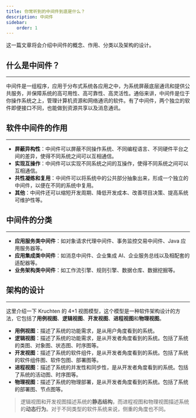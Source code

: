 ---
title: 你常听到的中间件到底是什么？
description: 中间件
sidebar:
    order: 1
---

这一篇文章将会介绍中间件的概念、作用、分类以及架构的设计。

## 什么是中间件？

---

中间件是一组程序，应用于分布式系统各应用之中，为系统屏蔽底层通讯和提供公共服务，并保障系统的高可用性、高可靠性、高灵活性。通俗来讲，中间件是位于你操作系统之上，管理计算机资源和网络通讯的软件。有了中间件，两个独立的软件即便接口不同，也能做到资源共享以及消息通讯。

## 软件中间件的作用

---

-   **屏蔽异构性**：中间件可以屏蔽不同操作系统、不同编程语言、不同硬件平台之间的差异，使得不同系统之间可以互相通信。
-   **实现互操作**：中间件可以实现不同系统之间的互操作，使得不同系统之间可以互相通信。
-   **共性凝练和复用**：中间件可以将系统中的公共部分抽象出来，形成一个独立的中间件，以便在不同的系统中复用。
-   **其他**：中间件还可以缩短开发周期、降低开发成本、改善项目决策、提高系统可维护性等。

## 中间件的分类

---

-   **应用服务类中间件**：如对象请求代理中间件、事务监控交易中间件、Java 应用服务器等。
-   **应用集成类中间件**：如消息中间件、企业集成 AI、企业服务总线以及相配套的适配器等。
-   **业务架构类中间件**：如工作流引擎、规则引擎、数据仓库、数据挖掘等。

## 架构的设计

---

这里介绍一下 Kruchten 的 4+1 视图模型，这个模型是一种软件架构设计的方法，它包括了**用例视图**、**逻辑视图**、**开发视图**、**进程视图**和**物理视图**。

-   **用例视图**：描述了系统的功能需求，是从用户角度看到的系统。
-   **逻辑视图**：描述了系统的功能需求，是从开发者角度看到的系统。包括了系统的类图、对象图、状态图、时序图等。
-   **开发视图**：描述了系统的软件组件，是从开发者角度看到的系统。包括了系统的软件组件图、软件包图、部署图等。
-   **进程视图**：描述了系统的并发性和同步性，是从开发者角度看到的系统。包括了系统的活动图、时序图等。
-   **物理视图**：描述了系统的物理部署，是从开发者角度看到的系统。包括了系统的部署图、节点图等。

> 逻辑视图和开发视图描述系统的**静态结构**，而进程视图和物理视图描述系统的**动态行为**。对于不同类型的软件系统来说，侧重的角度也不同。
